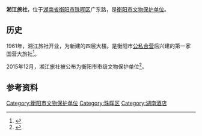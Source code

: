 '''湘江旅社'''，位于[[湖南省|湖南省]][[衡阳市|衡阳市]][[珠晖区|珠晖区]]广东路，是[[衡阳市文物保护单位|衡阳市文物保护单位]]。

== 历史 ==
1961年，湘江旅社开业，为新建的四层大楼。是衡阳市[[公私合营|公私合营]]后兴建的第一家国营大旅社<ref>{{Cite news|url=http://www.hyqss.cn/2012/december/78ADC765.html|title=临时家乡“一座建筑见证一段历史”|last=张|first=花|date=2012年12月9日|work=衡阳晚报|accessdate=}}</ref>。

2015年12月，湘江旅社被公布为衡阳市市级文物保护单位<ref>{{Cite news|url=http://weibo.com/p/1001603924594573623581?pids=Pl_Official_CardMixFeedv6__4&feed_filter=1|title=衡阳市人民政府 关于公布第五批市级文物保护单位的通知|last=|first=|date=2015年12月27日|work=湖南省衡阳市文化广电新闻出版局官方微博|accessdate=|archive-date=2020年4月4日|archive-url=https://web.archive.org/web/20200404194921/https://www.weibo.com/p/1001603924594573623581?pids=Pl_Official_CardMixFeedv6__4&feed_filter=1|dead-url=no}}</ref>。

== 参考资料 ==
{{Reflist}}
[[Category:衡阳市文物保护单位|Category:衡阳市文物保护单位]]
[[Category:珠晖区|Category:珠晖区]]
[[Category:湖南酒店|Category:湖南酒店]]